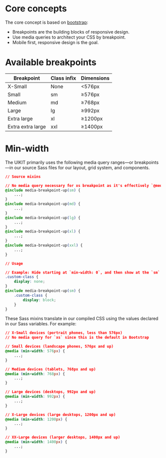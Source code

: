 
<Meta title="Layout/Breakpoints" />

<style>{`
`}</style>

# Core concepts

The core concept is based on [bootstrap](https://getbootstrap.com/docs/5.1/layout/breakpoints/#core-concepts):

-   Breakpoints are the building blocks of responsive design.
-   Use media queries to architect your CSS by breakpoint.
-   Mobile first, responsive design is the goal.

# Available breakpoints

| Breakpoint        | Class infix | Dimensions |
| ----------------- | ----------- | ---------- |
| X-Small           | None        | <576px     |
| Small             | sm          | ≥576px     |
| Medium            | md          | ≥768px     |
| Large             | lg          | ≥992px     |
| Extra large       | xl          | ≥1200px    |
| Extra extra large | xxl         | ≥1400px    |

# Min-width

The UIKIT primarily uses the following media query ranges—or breakpoints—in our source Sass files for our layout, grid system, and components.

```css
// Source mixins

// No media query necessary for xs breakpoint as it's effectively `@media (min-width: 0) { ... }`
@include media-breakpoint-up(sm) {
    ...;
}
@include media-breakpoint-up(md) {
    ...;
}
@include media-breakpoint-up(lg) {
    ...;
}
@include media-breakpoint-up(xl) {
    ...;
}
@include media-breakpoint-up(xxl) {
    ...;
}

// Usage

// Example: Hide starting at `min-width: 0`, and then show at the `sm` breakpoint
.custom-class {
    display: none;
}
@include media-breakpoint-up(sm) {
    .custom-class {
        display: block;
    }
}
```

These Sass mixins translate in our compiled CSS using the values declared in our Sass variables. For example:

```css
// X-Small devices (portrait phones, less than 576px)
// No media query for `xs` since this is the default in Bootstrap

// Small devices (landscape phones, 576px and up)
@media (min-width: 576px) {
    ...;
}

// Medium devices (tablets, 768px and up)
@media (min-width: 768px) {
    ...;
}

// Large devices (desktops, 992px and up)
@media (min-width: 992px) {
    ...;
}

// X-Large devices (large desktops, 1200px and up)
@media (min-width: 1200px) {
    ...;
}

// XX-Large devices (larger desktops, 1400px and up)
@media (min-width: 1400px) {
    ...;
}
```
